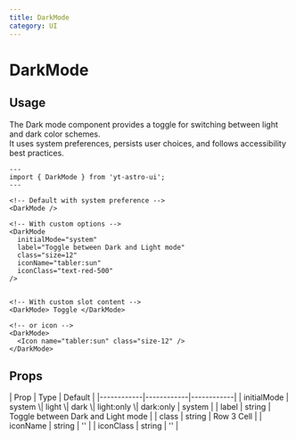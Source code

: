 ```yaml
---
title: DarkMode
category: UI
---
```



# DarkMode

<Demo>
  <DarkMode />
</Demo>

## Usage
The Dark mode component provides a toggle for switching between light and dark color schemes. <br /> It uses system preferences, persists user choices, and follows accessibility best practices.

```astro
---
import { DarkMode } from 'yt-astro-ui';
---

<!-- Default with system preference -->
<DarkMode />

<!-- With custom options -->
<DarkMode
  initialMode="system"
  label="Toggle between Dark and Light mode"
  class="size=12"
  iconName="tabler:sun"
  iconClass="text-red-500"
/>


<!-- With custom slot content -->
<DarkMode> Toggle </DarkMode>

<!-- or icon -->
<DarkMode> 
  <Icon name="tabler:sun" class="size-12" />
</DarkMode>
```

## Props

<div className="overflow-x-auto">
  <div className="min-w-xl">
    | Prop      | Type       | Default    |
    |------------|------------|------------|
    | initialMode | system \| light \| dark \| light:only \| dark:only | system |
    | label | string | Toggle between Dark and Light mode |
    | class | string | Row 3 Cell |
    | iconName | string | '' |
    | iconClass | string | '' |
  </div>
</div>

